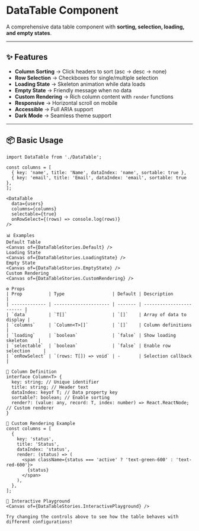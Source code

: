 
<Meta of={DataTableStories} />

# DataTable Component

A comprehensive data table component with **sorting, selection, loading, and empty states**.

---

## ✨ Features

- **Column Sorting** → Click headers to sort (asc → desc → none)  
- **Row Selection** → Checkboxes for single/multiple selection  
- **Loading State** → Skeleton animation while data loads  
- **Empty State** → Friendly message when no data  
- **Custom Rendering** → Rich column content with `render` functions  
- **Responsive** → Horizontal scroll on mobile  
- **Accessible** → Full ARIA support  
- **Dark Mode** → Seamless theme support  

---

## 📦 Basic Usage

```tsx
import DataTable from './DataTable';

const columns = [
  { key: 'name', title: 'Name', dataIndex: 'name', sortable: true },
  { key: 'email', title: 'Email', dataIndex: 'email', sortable: true },
];

<DataTable
  data={users}
  columns={columns}
  selectable={true}
  onRowSelect={(rows) => console.log(rows)}
/>

📊 Examples
Default Table
<Canvas of={DataTableStories.Default} />
Loading State
<Canvas of={DataTableStories.LoadingState} />
Empty State
<Canvas of={DataTableStories.EmptyState} />
Custom Rendering
<Canvas of={DataTableStories.CustomRendering} />

⚙️ Props
| Prop          | Type                  | Default | Description              |
| ------------- | --------------------- | ------- | ------------------------ |
| `data`        | `T[]`                 | `[]`    | Array of data to display |
| `columns`     | `Column<T>[]`         | `[]`    | Column definitions       |
| `loading`     | `boolean`             | `false` | Show loading skeleton    |
| `selectable`  | `boolean`             | `false` | Enable row selection     |
| `onRowSelect` | `(rows: T[]) => void` | -       | Selection callback       |

📐 Column Definition
interface Column<T> {
  key: string; // Unique identifier
  title: string; // Header text
  dataIndex: keyof T; // Data property key
  sortable?: boolean; // Enable sorting
  render?: (value: any, record: T, index: number) => React.ReactNode; // Custom renderer
}

🎨 Custom Rendering Example
const columns = [
  {
    key: 'status',
    title: 'Status',
    dataIndex: 'status',
    render: (status) => (
      <span className={status === 'active' ? 'text-green-600' : 'text-red-600'}>
        {status}
      </span>
    ),
  },
];

🧪 Interactive Playground
<Canvas of={DataTableStories.InteractivePlayground} />

Try changing the controls above to see how the table behaves with different configurations!


